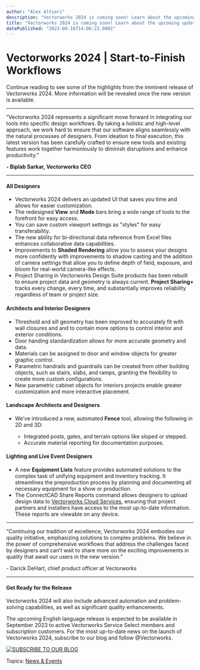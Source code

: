 ```yaml
---
author: "Alex Altieri"
description: "Vectorworks 2024 is coming soon! Learn about the upcoming updates and improvements that will help you unleash limitless creativity."
title: "Vectorworks 2024 is coming soon! Learn about the upcoming updates and improvements that will help you unleash limitless creativity." 
datePublished: "2023-08-16T14:06:23.000Z"
---
```

# Vectorworks 2024 | Start-to-Finish Workflows

Continue reading to see some of the highlights from the imminent release of Vectorworks 2024\. More information will be revealed once the new version is available.

---

“Vectorworks 2024 represents a significant move forward in integrating our tools into specific design workflows. By taking a holistic and high-level approach, we work hard to ensure that our software aligns seamlessly with the natural processes of designers. From ideation to final execution, this latest version has been carefully crafted to ensure new tools and existing features work together harmoniously to diminish disruptions and enhance productivity.”

 **\- Biplab Sarkar, Vectorworks CEO**  

---

#### All Designers

* Vectorworks 2024 delivers an updated UI that saves you time and allows for easier customization.
* The redesigned **View** and **Mode** bars bring a wide range of tools to the forefront for easy access.
* You can save custom viewport settings as "styles" for easy transferability.
* The new ability for bi-directional data reference from Excel files enhances collaborative data capabilities.
* Improvements to **Shaded Rendering** allow you to assess your designs more confidently with improvements to shadow casting and the addition of camera settings that allow you to define depth of field, exposure, and bloom for real-world camera-like effects.
* Project Sharing in Vectorworks Design Suite products has been rebuilt to ensure project data and geometry is always current. **Project Sharing+** tracks every change, every time, and substantially improves reliability regardless of team or project size.

#### Architects and Interior Designers

* Threshold and sill geometry has been improved to accurately fit with wall closures and and to contain more options to control interior and exterior conditions.
* Door handing standardization allows for more accurate geometry and data.
* Materials can be assigned to door and window objects for greater graphic control.
* Parametric handrails and guardrails can be created from other building objects, such as stairs, slabs, and ramps, granting the flexibility to create more custom configurations.
* New parametric cabinet objects for interiors projects enable greater customization and more interactive placement.

#### Landscape Architects and Designers

* We’ve introduced a new, automated **Fence** tool, allowing the following in 2D and 3D:  
    
   * Integrated posts, gates, and terrain options like sloped or stepped.  
   * Accurate material reporting for documentation purposes.

#### Lighting and Live Event Designers

* A new **Equipment Lists** feature provides automated solutions to the complex task of unifying equipment and inventory tracking. It streamlines the preproduction process by planning and documenting all necessary equipment for a show or production.
* The ConnectCAD Share Reports command allows designers to upload design data to [Vectorworks Cloud Services](https://www.vectorworks.net/en-US/cloud-services), ensuring that project partners and installers have access to the most up-to-date information. These reports are viewable on any device.

---

“Continuing our tradition of excellence, Vectorworks 2024 embodies our quality initiative, emphasizing solutions to complex problems. We believe in the power of comprehensive workflows that address the challenges faced by designers and can’t wait to share more on the exciting improvements in quality that await our users in the new version.”

\- Darick DeHart, chief product officer at Vectorworks

---

#### Get Ready for the Release

Vectorworks 2024 will also include advanced automation and problem-solving capabilities, as well as significant quality enhancements.

The upcoming English language release is expected to be available in September 2023 to active Vectorworks Service Select members and subscription customers. For the most up-to-date news on the launch of Vectorworks 2024, subscribe to our blog and follow @Vectorworks.

[![SUBSCRIBE TO OUR BLOG](https://no-cache.hubspot.com/cta/default/3018241/cd91dbed-8a9b-40d9-907d-1f9be9ad08bd.png)](https://cta-redirect.hubspot.com/cta/redirect/3018241/cd91dbed-8a9b-40d9-907d-1f9be9ad08bd) 

 Topics: [News & Events](https://blog.vectorworks.net/topic/news-events) 

 